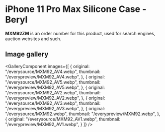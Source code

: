 
# iPhone 11 Pro Max Silicone Case - Beryl

<Callout type='info' emoji='👉🏻'>**MXM92ZM** is an order number for this product, used for search engines, auction websites and such.</Callout>

## Image gallery

<GalleryComponent
    images={[
      {
        original: "/everysource/MXM92_AV4.webp",
        thumbnail: "/everypreview/MXM92_AV4.webp",
      },
      {
        original: "/everysource/MXM92_AV5.webp",
        thumbnail: "/everypreview/MXM92_AV5.webp",
      },
      {
        original: "/everysource/MXM92_AV2.webp",
        thumbnail: "/everypreview/MXM92_AV2.webp",
      },
      {
        original: "/everysource/MXM92_AV3.webp",
        thumbnail: "/everypreview/MXM92_AV3.webp",
      },
      {
        original: "/everysource/MXM92.webp",
        thumbnail: "/everypreview/MXM92.webp",
      },
      {
        original: "/everysource/MXM92_AV1.webp",
        thumbnail: "/everypreview/MXM92_AV1.webp",
      }
    ]}
  />
